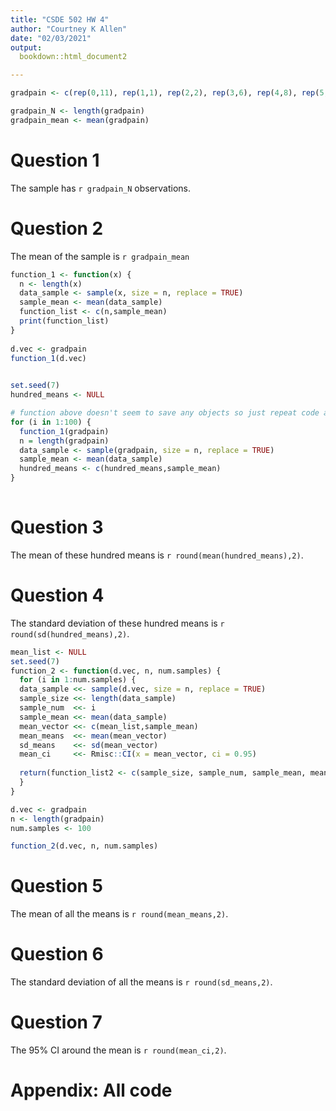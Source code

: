---
title: "CSDE 502 HW 4"
author: "Courtney K Allen"
date: "02/03/2021"
output: 
  bookdown::html_document2

---


```{r data_vector, , echo=FALSE}
gradpain <- c(rep(0,11), rep(1,1), rep(2,2), rep(3,6), rep(4,8), rep(5,10),rep(6,8), rep(7,30), rep(8,10), rep(9,6), rep(10,2))
```


```{r sample descriptions, echo=FALSE}
gradpain_N <- length(gradpain)
gradpain_mean <- mean(gradpain)
```

# Question 1

The sample has `r gradpain_N` observations.


# Question 2

The mean of the sample is `r gradpain_mean`


```{r box1, echo=FALSE}
function_1 <- function(x) {
  n <- length(x)
  data_sample <- sample(x, size = n, replace = TRUE)
  sample_mean <- mean(data_sample)
  function_list <- c(n,sample_mean)
  print(function_list)
}
  
d.vec <- gradpain
function_1(d.vec) 
  
```

```{r box2, echo=FALSE}

set.seed(7)
hundred_means <- NULL

# function above doesn't seem to save any objects so just repeat code anyway
for (i in 1:100) {
  function_1(gradpain)
  n = length(gradpain)
  data_sample <- sample(gradpain, size = n, replace = TRUE)
  sample_mean <- mean(data_sample)
  hundred_means <- c(hundred_means,sample_mean)
}
  
```


# Question 3

The mean of these hundred means is `r round(mean(hundred_means),2)`.

# Question 4

The standard deviation of these hundred means is `r round(sd(hundred_means),2)`.


```{r box3, echo=FALSE}

mean_list <- NULL
set.seed(7)
function_2 <- function(d.vec, n, num.samples) {
  for (i in 1:num.samples) {
  data_sample <<- sample(d.vec, size = n, replace = TRUE)
  sample_size <<- length(data_sample)
  sample_num  <<- i
  sample_mean <<- mean(data_sample)
  mean_vector <<- c(mean_list,sample_mean)
  mean_means  <<- mean(mean_vector)
  sd_means    <<- sd(mean_vector)
  mean_ci     <<- Rmisc::CI(x = mean_vector, ci = 0.95)
  
  return(function_list2 <- c(sample_size, sample_num, sample_mean, mean_vector, mean_means, sd_means, mean_ci))
  }
}

d.vec <- gradpain
n <- length(gradpain)
num.samples <- 100

function_2(d.vec, n, num.samples)


```


# Question 5

The mean of all the means is `r round(mean_means,2)`.


# Question 6

The standard deviation of all the means is `r round(sd_means,2)`. 


# Question 7

The 95% CI around the mean is `r round(mean_ci,2)`.



# Appendix: All code 


```{r ref.label=knitr::all_labels(), echo=TRUE, eval=FALSE}
```

